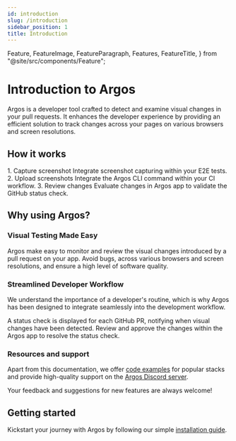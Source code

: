 ```yaml
---
id: introduction
slug: /introduction
sidebar_position: 1
title: Introduction
---
```


  Feature,
  FeatureImage,
  FeatureParagraph,
  Features,
  FeatureTitle,
} from "@site/src/components/Feature";


# Introduction to Argos

Argos is a developer tool crafted to detect and examine visual changes in your pull requests. It enhances the developer experience by providing an efficient solution to track changes across your pages on various browsers and screen resolutions.

## How it works

<Features>
  <Feature>
    <FeatureImage src={cameraIcon} />
    <FeatureTitle>1. Capture screenshot</FeatureTitle>
    <FeatureParagraph>
      Integrate screenshot capturing within your E2E tests.
    </FeatureParagraph>
  </Feature>
  <Feature>
    <FeatureImage src={uploadIcon} />
    <FeatureTitle>2. Upload screenshots</FeatureTitle>
    <FeatureParagraph>
      Integrate the Argos CLI command within your CI workflow.
    </FeatureParagraph>
  </Feature>
  <Feature>
    <FeatureImage src={checkIcon} />
    <FeatureTitle>3. Review changes</FeatureTitle>
    <FeatureParagraph>
      Evaluate changes in Argos app to validate the GitHub status check.
    </FeatureParagraph>
  </Feature>
</Features>

## Why using Argos?

### Visual Testing Made Easy

Argos make easy to monitor and review the visual changes introduced by a pull request on your app. Avoid bugs, across various browsers and screen resolutions, and ensure a high level of software quality.

### Streamlined Developer Workflow

We understand the importance of a developer's routine, which is why Argos has been designed to integrate seamlessly into the development workflow.

A status check is displayed for each GitHub PR, notifying when visual changes have been detected. Review and approve the changes within the Argos app to resolve the status check.

### Resources and support

Apart from this documentation, we offer [code examples](https://github.com/argos-ci/argos/tree/main/examples) for popular stacks and provide high-quality support on the [Argos Discord server](https://discord.gg/WjzGrQGS4A).

Your feedback and suggestions for new features are always welcome!

## Getting started

Kickstart your journey with Argos by following our simple [installation guide](/installation).
